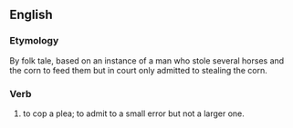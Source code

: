 ==English==

===Etymology===
By folk tale, based on an instance of a man who stole several horses and the corn to feed them but in court only admitted to stealing the corn.

===Verb===
{{infl|en|verb|head=to [[acknowledge]] the [[corn]]}}

# {{idiom}} to cop a plea; to admit to a small error but not a larger one.